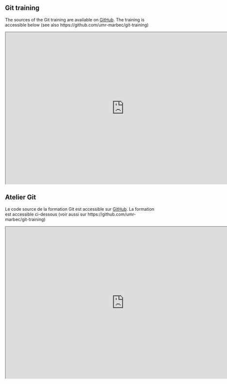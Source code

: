 ::: {.content-visible when-profile="english"}

# Git training

The sources of the Git training are available on [GitHub](https://github.com/umr-marbec/git-training). The training is accessible below (see also https://github.com/umr-marbec/git-training)

```{=html}
<iframe width="780" height="500" src="https://umr-marbec.github.io/git-training/" title="Git training"></iframe>
```

:::

::: {.content-visible when-profile="french"}

# Atelier Git

Le code source de la formation Git est accessible sur [GitHub](https://github.com/umr-marbec/git-training). La formation est accessible ci-dessous (voir aussi sur https://github.com/umr-marbec/git-training)

```{=html}
<iframe width="780" height="500" src="https://umr-marbec.github.io/git-training/" title="Git training"></iframe>
```

:::